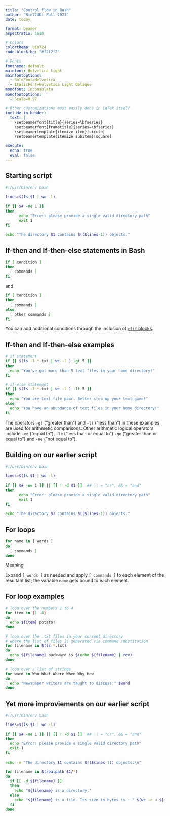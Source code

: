 ```yaml
---
title: "Control flow in Bash"
author: "Bio724D: Fall 2023"
date: today

format: beamer
aspectratio: 1610

# Colors
colortheme: bio724
code-block-bg: "#f2f2f2"

# Fonts 
fontheme: default
mainfont: Helvetica Light 
mainfontoptions:
  - BoldFont=Helvetica
  - ItalicFont=Helvetica Light Oblique
monofont: Inconsolata
monofontoptions:
  - Scale=0.97

# Other customizations most easily done in LaTeX itself
include-in-header:
  text: |
    \setbeamerfont{title}{series=\bfseries}
    \setbeamerfont{frametitle}{series=\bfseries}
    \setbeamertemplate{itemize item}[circle]
    \setbeamertemplate{itemize subitem}[square]

execute:
  echo: true
  eval: false
---
```


## Starting script

```bash
#!/usr/bin/env bash
 
lines=$(ls $1 | wc -l)
 
if [[ $# -ne 1 ]]
then
      echo "Error: please provide a single valid directory path"
      exit 1
fi 
 
echo "The directory $1 contains $(($lines-1)) objects."
```


## If-then and If-then-else statements in Bash


```bash
if [ condition ]
then
  [ commands ]
fi
```

and

```bash
if [ condition ]
then
  [ commands ]
else
  [ other commands ]
fi
```

You can add additional conditions through the inclusion of [`elif` blocks](https://linuxconfig.org/bash-if-statements-if-elif-else-then-fi). 


## If-then and If-then-else examples


```bash
# if statement
if [[ $(ls -l *.txt | wc -l ) -gt 5 ]]
then
  echo "You've got more than 5 text files in your home directory!"
fi
```

```bash
# if-else statement
if [[ $(ls -l *.txt | wc -l ) -lt 5 ]]
then
  echo "You are text file poor. Better step up your text game!"
else
  echo "You have an abundance of text files in your home directory!"
fi
```

The operators `-gt` ("greater than") and `-lt` ("less than") in these examples are used for arithmetic comparisons. Other arithmetic logical operators include `-eq` ("equal to"), `-le` ("less than or equal to") `-ge` ("greater than or equal to") and `-ne` ("not equal to").


## Building on our earlier script

```bash
#!/usr/bin/env bash
 
lines=$(ls $1 | wc -l)
 
if [[ $# -ne 1 ]] || [[ ! -d $1 ]]  ## || = "or", && = "and"
then
      echo "Error: please provide a single valid directory path"
      exit 1
fi 
 
echo "The directory $1 contains $(($lines-1)) objects."
```



## For loops


```bash
for name in [ words ]
do
  [ commands ]
done
```


Meaning:

Expand `[ words ]` as needed and apply `[ commands ]` to each element of the resultant list; the variable `name` gets bound to each element.


## For loop examples

\small
```bash
# loop over the numbers 1 to 4
for item in {1..4} 
do
  echo ${item} potato!
done
```

```bash
# loop over the .txt files in your current directory
# where the list of files is generated via command substitution
for filename in $(ls *.txt)
do
  echo ${filename} backward is $(echo ${filename} | rev)
done
```

```bash
# loop over a list of strings
for word in Who What Where When Why How
do
  echo "Newspaper writers are taught to discuss:" $word
done
```
\normalsize


## Yet more improviements on our earlier script

\small
```bash
#!/usr/bin/env bash

lines=$(ls $1 | wc -l)
 
if [[ $# -ne 1 ]] || [[ ! -d $1 ]]  ## || = "or", && = "and"
then
  echo "Error: please provide a single valid directory path"
  exit 1
fi 
 
echo -e "The directory $1 contains $(($lines-1)) objects:\n"

for filename in $(realpath $1/*)
do
  if [[ -d ${filename} ]]
  then
    echo "${filename} is a directory."
  else
    echo "${filename} is a file. Its size in bytes is : " $(wc -c < ${filename}) 
  fi
done
```
\normalsize

